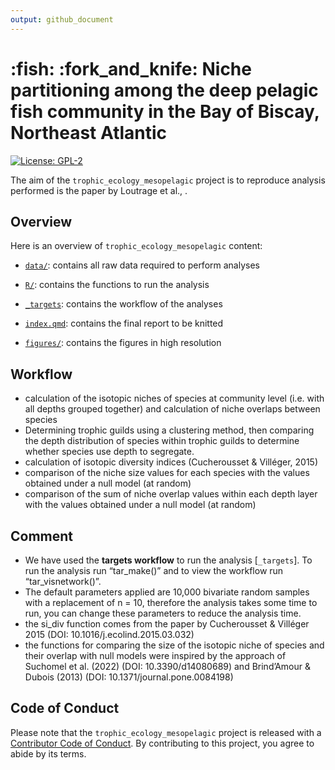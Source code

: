 ```yaml
---
output: github_document
---
```


# :fish: :fork_and_knife: Niche partitioning among the deep pelagic fish community in the Bay of Biscay, Northeast Atlantic   

<!-- badges: start -->
[![License: GPL-2](https://img.shields.io/badge/License-GPL%20v2-blue.svg)](https://choosealicense.com/licenses/gpl-2.0/)
<!-- badges: end -->

The aim of the `trophic_ecology_mesopelagic` project is to reproduce analysis performed is the paper by Loutrage et al., . 

## Overview

Here is an overview of `trophic_ecology_mesopelagic` content: 

-  [`data/`](https://github.com/lizloutrage/trophic_ecology_mesopelagic/tree/main/data):
contains all raw data required to perform analyses

-  [`R/`](https://github.com/lizloutrage/trophic_ecology_mesopelagic/tree/main/R):
  contains the functions to run the analysis  
  
-  [`_targets`](https://github.com/lizloutrage/trophic_ecology_mesopelagic/tree/main/index.qmd):
  contains the workflow of the analyses

-  [`index.qmd`](https://github.com/lizloutrage/trophic_ecology_mesopelagic/tree/main/index.qmd):
  contains the final report to be knitted

-  [`figures/`](https://github.com/lizloutrage/trophic_ecology_mesopelagic/tree/main/figures):
  contains the figures in high resolution 

## Workflow 
- calculation of the isotopic niches of species at community level (i.e. with all depths grouped together) and calculation of niche overlaps between species 
- Determining trophic guilds using a clustering method, then comparing the depth distribution of species within trophic guilds to determine whether species use depth to segregate. 
- calculation of isotopic diversity indices (Cucherousset & Villéger, 2015)
- comparison of the niche size values for each species with the values obtained under a null model (at random)
- comparison of the sum of niche overlap values within each depth layer with the values obtained under a null model (at random)


## Comment 
- We have used the __targets workflow__ to run the analysis [`_targets`]. To run the analysis run "tar_make()" and to view the workflow run "tar_visnetwork()".
-  The default parameters applied are 10,000 bivariate random samples with a replacement of n = 10, therefore the analysis takes some time to run, you can change these parameters to reduce the analysis time. 
- the si_div function comes from the paper by Cucherousset & Villéger 2015 (DOI: 10.1016/j.ecolind.2015.03.032)
- the functions for comparing the size of the isotopic niche of species and their overlap with null models were inspired by the approach of Suchomel et al. (2022) (DOI: 10.3390/d14080689) and Brind'Amour & Dubois (2013) (DOI: 10.1371/journal.pone.0084198)

## Code of Conduct

Please note that the `trophic_ecology_mesopelagic` project is released with a 
[Contributor Code of Conduct](https://contributor-covenant.org/version/2/0/CODE_OF_CONDUCT.html). 
By contributing to this project, you agree to abide by its terms.
